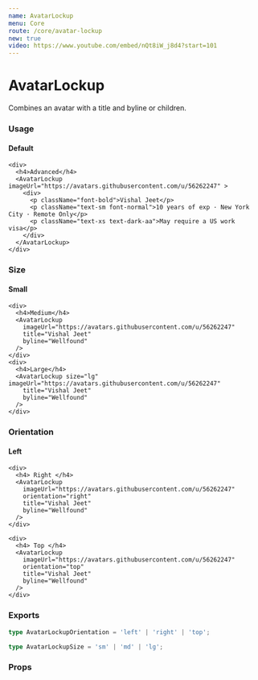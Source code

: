 ```yaml
---
name: AvatarLockup
menu: Core
route: /core/avatar-lockup
new: true
video: https://www.youtube.com/embed/nQt8iW_j8d4?start=101
---
```



# AvatarLockup

Combines an avatar with a title and byline or children.

### Usage

<Playground>
  <div className="flex space-x-12">
    <div>
      <h4>Default</h4>
      <AvatarLockup
        imageUrl="https://avatars.githubusercontent.com/u/56262247"
        title="Vishal Jeet"
        byline="Wellfound"
      />
    </div>

    <div>
      <h4>Advanced</h4>
      <AvatarLockup imageUrl="https://avatars.githubusercontent.com/u/56262247" >
        <div>
          <p className="font-bold">Vishal Jeet</p>
          <p className="text-sm font-normal">10 years of exp · New York City · Remote Only</p>
          <p className="text-xs text-dark-aa">May require a US work visa</p>
        </div>
      </AvatarLockup>
    </div>

  </div>

</Playground>

### Size

<Playground>
  <div className="flex space-x-8">
    <div>
      <h4>Small</h4>
      <AvatarLockup
        imageUrl="https://avatars.githubusercontent.com/u/56262247"
        size="sm"
        title="Vishal Jeet"
      />
    </div>

    <div>
      <h4>Medium</h4>
      <AvatarLockup
        imageUrl="https://avatars.githubusercontent.com/u/56262247"
        title="Vishal Jeet"
        byline="Wellfound"
      />
    </div>
    <div>
      <h4>Large</h4>
      <AvatarLockup size="lg" imageUrl="https://avatars.githubusercontent.com/u/56262247"
        title="Vishal Jeet"
        byline="Wellfound"
      />
    </div>

  </div>
</Playground>

### Orientation

<Playground>
  <div className="flex space-x-12">
    <div>
      <h4> Left </h4>
      <AvatarLockup
        imageUrl="https://avatars.githubusercontent.com/u/56262247"
        orientation="left"
        title="Vishal Jeet"
        byline="Wellfound"
      />
    </div>

    <div>
      <h4> Right </h4>
      <AvatarLockup
        imageUrl="https://avatars.githubusercontent.com/u/56262247"
        orientation="right"
        title="Vishal Jeet"
        byline="Wellfound"
      />
    </div>

    <div>
      <h4> Top </h4>
      <AvatarLockup
        imageUrl="https://avatars.githubusercontent.com/u/56262247"
        orientation="top"
        title="Vishal Jeet"
        byline="Wellfound"
      />
    </div>

  </div>
</Playground>

### Exports

```ts
type AvatarLockupOrientation = 'left' | 'right' | 'top';

type AvatarLockupSize = 'sm' | 'md' | 'lg';
```

### Props

<Props of={AvatarLockup} />
